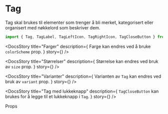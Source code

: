 
<Meta of={TagStories} />

<DocsContainer>

# Tag

Tag skal brukes til elementer som trenger å bli merket, kategorisert eller organisert med nøkkelord som beskriver dem.

```jsx
import { Tag, TagLabel, TagLeftIcon, TagRightIcon, TagCloseButton } from "@kvib/react";
```

<Feedback components="Tag" />

<DocsStory
  title="Farger"
  description={
    <Text>
      Farge kan endres ved å bruke <code>colorScheme</code> prop.
    </Text>
  }
  story={<Canvas of={TagStories.TagColors} sourceState="hidden" />}
/>

<DocsStory
  title="Størrelser"
  description={
    <Text>
      Størrelse kan endres ved bruk av <code>size</code> prop.
    </Text>
  }
  story={<Canvas of={TagStories.TagSizes} sourceState="hidden" />}
/>

<DocsStory
  title="Varianter"
  description={
    <Text>
      Varianten av <code>Tag</code> kan endres ved bruk av <code>variant</code> prop.
    </Text>
  }
  story={<Canvas of={TagStories.TagVariants} sourceState="hidden" />}
/>

<DocsStory
  title="Tag med lukkeknapp"
  description={
    <Text>
      <code>TagCloseButton</code> kan brukes for å legge til et lukkeknapp i <code>Tag</code>.
    </Text>
  }
  story={<Canvas of={TagStories.TagClose} sourceState="hidden" />}
/>

<DocsHeading light>Props</DocsHeading>
<Canvas of={TagStories.Tag} />
<Controls of={TagStories.Tag} />

</DocsContainer>
